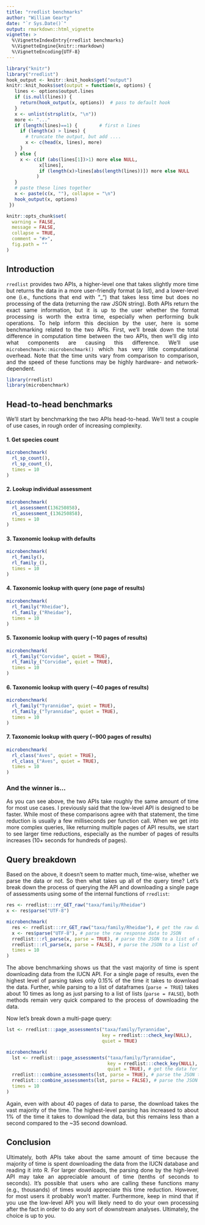 ```yaml
---
title: "rredlist benchmarks"
author: "William Gearty"
date: "`r Sys.Date()`"
output: rmarkdown::html_vignette
vignette: >
  %\VignetteIndexEntry{rredlist benchmarks}
  %\VignetteEngine{knitr::rmarkdown}
  %\VignetteEncoding{UTF-8}
---
```


```r
library("knitr")
library("rredlist")
hook_output <- knitr::knit_hooks$get("output")
knitr::knit_hooks$set(output = function(x, options) {
   lines <- options$output.lines
   if (is.null(lines)) {
     return(hook_output(x, options))  # pass to default hook
   }
   x <- unlist(strsplit(x, "\n"))
   more <- "..."
   if (length(lines)==1) {        # first n lines
     if (length(x) > lines) {
       # truncate the output, but add ....
       x <- c(head(x, lines), more)
     }
   } else {
     x <- c(if (abs(lines[1])>1) more else NULL,
            x[lines],
            if (length(x)>lines[abs(length(lines))]) more else NULL
           )
   }
   # paste these lines together
   x <- paste(c(x, ""), collapse = "\n")
   hook_output(x, options)
 })

knitr::opts_chunk$set(
  warning = FALSE,
  message = FALSE,
  collapse = TRUE,
  comment = "#>",
  fig.path = ""
)
```

<div style="text-align: justify">

## Introduction

`rredlist` provides two APIs, a higher-level one that takes slightly more time but returns the data in a more user-friendly format (a list), and a lower-level one (i.e., functions that end with "_") that takes less time but does no processing of the data (returning the raw JSON string). Both APIs return the exact same information, but it is up to the user whether the format processing is worth the extra time, especially when performing bulk operations. To help inform this decision by the user, here is some benchmarking related to the two APIs. First, we'll break down the total difference in computation time between the two APIs, then we'll dig into what components are causing this difference. We'll use `microbenchmark::microbenchmark()` which has very little computational overhead. Note that the time units vary from comparison to comparison, and the speed of these functions may be highly hardware- and network-dependent.

```r
library(rredlist)
library(microbenchmark)
```

## Head-to-head benchmarks

We'll start by benchmarking the two APIs head-to-head. We'll test a couple of use cases, in rough order of increasing complexity.

#### 1\. Get species count

```r
microbenchmark(
  rl_sp_count(),
  rl_sp_count_(),
  times = 10
)
```

#### 2\. Lookup individual assessment

```r
microbenchmark(
  rl_assessment(136250858),
  rl_assessment_(136250858),
  times = 10
)
```

#### 3\. Taxonomic lookup with defaults

```r
microbenchmark(
  rl_family(),
  rl_family_(),
  times = 10
)
```

#### 4\. Taxonomic lookup with query (one page of results)

```r
microbenchmark(
  rl_family("Rheidae"),
  rl_family_("Rheidae"),
  times = 10
)
```

#### 5\. Taxonomic lookup with query (~10 pages of results)

```r
microbenchmark(
  rl_family("Corvidae", quiet = TRUE),
  rl_family_("Corvidae", quiet = TRUE),
  times = 10
)
```

#### 6\. Taxonomic lookup with query (~40 pages of results)

```r
microbenchmark(
  rl_family("Tyrannidae", quiet = TRUE),
  rl_family_("Tyrannidae", quiet = TRUE),
  times = 10
)
```

#### 7\. Taxonomic lookup with query (~900 pages of results)

```r
microbenchmark(
  rl_class("Aves", quiet = TRUE),
  rl_class_("Aves", quiet = TRUE),
  times = 10
)
```

### And the winner is...

As you can see above, the two APIs take roughly the same amount of time for most use cases. I previously said that the low-level API is designed to be faster. While most of these comparisons agree with that statement, the time reduction is usually a few milliseconds per function call. When we get into more complex queries, like returning multiple pages of API results, we start to see larger time reductions, especially as the number of pages of results increases (10+ seconds for hundreds of pages).

## Query breakdown

Based on the above, it doesn't seem to matter much, time-wise, whether we parse the data or not. So then what takes up all of the query time? Let's break down the process of querying the API and downloading a single page of assessments using some of the internal functions of `rredlist`:

```r
res <- rredlist:::rr_GET_raw("taxa/family/Rheidae")
x <- res$parse("UTF-8")
```

```r
microbenchmark(
  res <- rredlist:::rr_GET_raw("taxa/family/Rheidae"), # get the raw data for the first page
  x <- res$parse("UTF-8"), # parse the raw response data to JSON
  rredlist:::rl_parse(x, parse = TRUE), # parse the JSON to a list of dataframes
  rredlist:::rl_parse(x, parse = FALSE), # parse the JSON to a list of lists
  times = 10
)
```

The above benchmarking shows us that the vast majority of time is spent downloading data from the IUCN API. For a single page of results, even the highest level of parsing takes only 0.15% of the time it takes to download the data. Further, while parsing to a list of dataframes (`parse = TRUE`) takes about 10 times as long as just parsing to a list of lists (`parse = FALSE`), both methods remain very quick compared to the process of downloading the data.

Now let's break down a multi-page query:

```r
lst <- rredlist:::page_assessments("taxa/family/Tyrannidae",
                                   key = rredlist:::check_key(NULL),
                                   quiet = TRUE)
```

```r
microbenchmark(
  lst <- rredlist:::page_assessments("taxa/family/Tyrannidae",
                                     key = rredlist:::check_key(NULL),
                                     quiet = TRUE), # get the data for all of the pages
  rredlist:::combine_assessments(lst, parse = TRUE), # parse the JSON to a list of dataframes
  rredlist:::combine_assessments(lst, parse = FALSE), # parse the JSON to a list of lists
  times = 10
)
```

Again, even with about 40 pages of data to parse, the download takes the vast majority of the time. The highest-level parsing has increased to about 1% of the time it takes to download the data, but this remains less than a second compared to the ~35 second download.

## Conclusion

Ultimately, both APIs take about the same amount of time because the majority of time is spent downloading the data from the IUCN database and reading it into R. For larger downloads, the parsing done by the high-level API may take an appreciable amount of time (tenths of seconds to seconds). It's possible that users who are calling these functions many (e.g., thousands) of times would appreciate this time reduction. However, for most users it probably won't matter. Furthermore, keep in mind that if you use the low-level API you will likely need to do your own processing after the fact in order to do any sort of downstream analyses. Ultimately, the choice is up to you.

</div>
